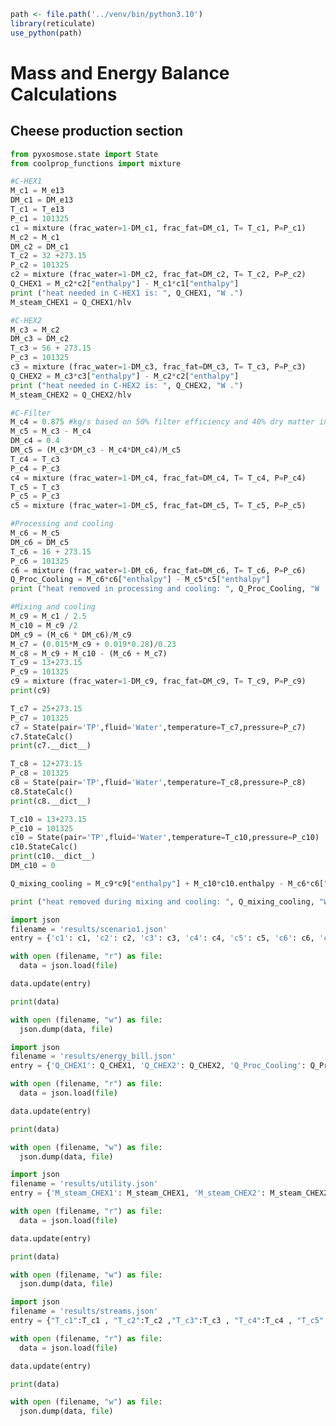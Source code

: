 ```r
path <- file.path('../venv/bin/python3.10')
library(reticulate)
use_python(path)
```


# Mass and Energy Balance Calculations

## Cheese production section

```python
from pyxosmose.state import State
from coolprop_functions import mixture

#C-HEX1
M_c1 = M_e13
DM_c1 = DM_e13
T_c1 = T_e13
P_c1 = 101325
c1 = mixture (frac_water=1-DM_c1, frac_fat=DM_c1, T= T_c1, P=P_c1)
M_c2 = M_c1 
DM_c2 = DM_c1
T_c2 = 32 +273.15
P_c2 = 101325
c2 = mixture (frac_water=1-DM_c2, frac_fat=DM_c2, T= T_c2, P=P_c2)
Q_CHEX1 = M_c2*c2["enthalpy"] - M_c1*c1["enthalpy"]
print ("heat needed in C-HEX1 is: ", Q_CHEX1, "W .")
M_steam_CHEX1 = Q_CHEX1/hlv

#C-HEX2
M_c3 = M_c2
DM_c3 = DM_c2
T_c3 = 56 + 273.15
P_c3 = 101325
c3 = mixture (frac_water=1-DM_c3, frac_fat=DM_c3, T= T_c3, P=P_c3)
Q_CHEX2 = M_c3*c3["enthalpy"] - M_c2*c2["enthalpy"]
print ("heat needed in C-HEX2 is: ", Q_CHEX2, "W .")
M_steam_CHEX2 = Q_CHEX2/hlv

#C-Filter
M_c4 = 0.875 #kg/s based on 50% filter efficiency and 40% dry matter in whey/Lactoserum stream
M_c5 = M_c3 - M_c4
DM_c4 = 0.4 
DM_c5 = (M_c3*DM_c3 - M_c4*DM_c4)/M_c5
T_c4 = T_c3
P_c4 = P_c3
c4 = mixture (frac_water=1-DM_c4, frac_fat=DM_c4, T= T_c4, P=P_c4)
T_c5 = T_c3
P_c5 = P_c3
c5 = mixture (frac_water=1-DM_c5, frac_fat=DM_c5, T= T_c5, P=P_c5)

#Processing and cooling
M_c6 = M_c5
DM_c6 = DM_c5
T_c6 = 16 + 273.15
P_c6 = 101325
c6 = mixture (frac_water=1-DM_c6, frac_fat=DM_c6, T= T_c6, P=P_c6)
Q_Proc_Cooling = M_c6*c6["enthalpy"] - M_c5*c5["enthalpy"]
print ("heat removed in processing and cooling: ", Q_Proc_Cooling, "W .")

#Mixing and cooling
M_c9 = M_c1 / 2.5
M_c10 = M_c9 /2
DM_c9 = (M_c6 * DM_c6)/M_c9
M_c7 = (0.015*M_c9 + 0.019*0.28)/0.23
M_c8 = M_c9 + M_c10 - (M_c6 + M_c7)
T_c9 = 13+273.15
P_c9 = 101325
c9 = mixture (frac_water=1-DM_c9, frac_fat=DM_c9, T= T_c9, P=P_c9)
print(c9)

T_c7 = 25+273.15
P_c7 = 101325
c7 = State(pair='TP',fluid='Water',temperature=T_c7,pressure=P_c7)
c7.StateCalc()
print(c7.__dict__)

T_c8 = 12+273.15
P_c8 = 101325
c8 = State(pair='TP',fluid='Water',temperature=T_c8,pressure=P_c8)
c8.StateCalc()
print(c8.__dict__)

T_c10 = 13+273.15
P_c10 = 101325
c10 = State(pair='TP',fluid='Water',temperature=T_c10,pressure=P_c10)
c10.StateCalc()
print(c10.__dict__)
DM_c10 = 0

Q_mixing_cooling = M_c9*c9["enthalpy"] + M_c10*c10.enthalpy - M_c6*c6["enthalpy"] - M_c7*c7.enthalpy - M_c8*c8.enthalpy

print ("heat removed during mixing and cooling: ", Q_mixing_cooling, "W .")

```
```python
import json
filename = 'results/scenario1.json'
entry = {'c1': c1, 'c2': c2, 'c3': c3, 'c4': c4, 'c5': c5, 'c6': c6, 'c7': c7.__dict__, 'c8': c8.__dict__, 'c9': c9, 'c10': c10.__dict__ }

with open (filename, "r") as file:
  data = json.load(file)

data.update(entry)

print(data)

with open (filename, "w") as file:
  json.dump(data, file)
```

```python
import json
filename = 'results/energy_bill.json'
entry = {'Q_CHEX1': Q_CHEX1, 'Q_CHEX2': Q_CHEX2, 'Q_Proc_Cooling': Q_Proc_Cooling, 'Q_mixing_cooling': Q_mixing_cooling}

with open (filename, "r") as file:
  data = json.load(file)

data.update(entry)

print(data)

with open (filename, "w") as file:
  json.dump(data, file)
```

```python
import json
filename = 'results/utility.json'
entry = {'M_steam_CHEX1': M_steam_CHEX1, 'M_steam_CHEX2': M_steam_CHEX2}

with open (filename, "r") as file:
  data = json.load(file)

data.update(entry)

print(data)

with open (filename, "w") as file:
  json.dump(data, file)
```

```python
import json
filename = 'results/streams.json'
entry = {"T_c1":T_c1 , "T_c2":T_c2 ,"T_c3":T_c3 , "T_c4":T_c4 , "T_c5":T_c5, "T_c6":T_c6, "T_c7":T_c7, "T_c8":T_c8, "T_c9":T_c9, "T_c10":T_c10,"P_c1":P_c1 , "P_c2":P_c2 ,"P_c3":P_c3 , "P_c4":P_c4 , "P_c5":P_c5, "P_c6":P_c6, "P_c7":P_c7, "P_c8":P_c8, "P_c9":P_c9, "P_c10":P_c10, "M_c1":M_c1 , "M_c2":M_c2 ,"M_c3":M_c3 , "M_c4":M_c4 , "M_c5":M_c5, "M_c6":M_c6, "M_c7":M_c7, "M_c8":M_c8, "M_c9":M_c9, "M_c10":M_c10}

with open (filename, "r") as file:
  data = json.load(file)

data.update(entry)

print(data)

with open (filename, "w") as file:
  json.dump(data, file)
```